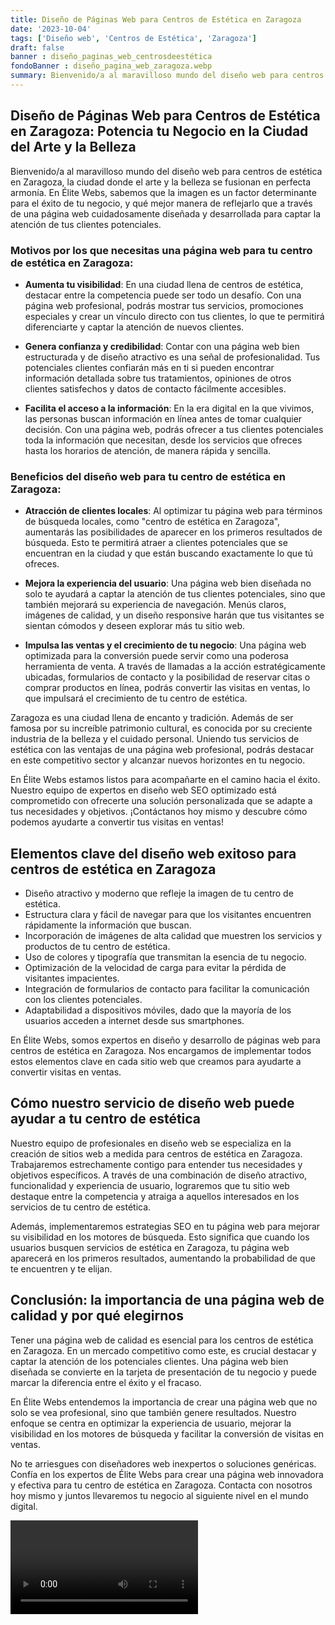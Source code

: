 ```yaml
---
title: Diseño de Páginas Web para Centros de Estética en Zaragoza
date: '2023-10-04'
tags: ['Diseño web', 'Centros de Estética', 'Zaragoza']
draft: false
banner : diseño_paginas_web_centrosdeestética
fondoBanner : diseño_pagina_web_zaragoza.webp
summary: Bienvenido/a al maravilloso mundo del diseño web para centros de estética en Zaragoza, la ciudad donde el arte y la belleza se fusionan en perfecta armonía. En Élite Webs, sabemos que la imagen es un factor determinante para el éxito de tu negocio, y qué mejor manera de reflejarlo que a través de una página web cuidadosamente diseñada y desarrollada para captar la atención de tus clientes potenciales.
---
```


## Diseño de Páginas Web para Centros de Estética en Zaragoza: Potencia tu Negocio en la Ciudad del Arte y la Belleza

Bienvenido/a al maravilloso mundo del diseño web para centros de estética en Zaragoza, la ciudad donde el arte y la belleza se fusionan en perfecta armonía. En Élite Webs, sabemos que la imagen es un factor determinante para el éxito de tu negocio, y qué mejor manera de reflejarlo que a través de una página web cuidadosamente diseñada y desarrollada para captar la atención de tus clientes potenciales.

### Motivos por los que necesitas una página web para tu centro de estética en Zaragoza:

- **Aumenta tu visibilidad**: En una ciudad llena de centros de estética, destacar entre la competencia puede ser todo un desafío. Con una página web profesional, podrás mostrar tus servicios, promociones especiales y crear un vínculo directo con tus clientes, lo que te permitirá diferenciarte y captar la atención de nuevos clientes.

- **Genera confianza y credibilidad**: Contar con una página web bien estructurada y de diseño atractivo es una señal de profesionalidad. Tus potenciales clientes confiarán más en ti si pueden encontrar información detallada sobre tus tratamientos, opiniones de otros clientes satisfechos y datos de contacto fácilmente accesibles.

- **Facilita el acceso a la información**: En la era digital en la que vivimos, las personas buscan información en línea antes de tomar cualquier decisión. Con una página web, podrás ofrecer a tus clientes potenciales toda la información que necesitan, desde los servicios que ofreces hasta los horarios de atención, de manera rápida y sencilla.

### Beneficios del diseño web para tu centro de estética en Zaragoza:

- **Atracción de clientes locales**: Al optimizar tu página web para términos de búsqueda locales, como "centro de estética en Zaragoza", aumentarás las posibilidades de aparecer en los primeros resultados de búsqueda. Esto te permitirá atraer a clientes potenciales que se encuentran en la ciudad y que están buscando exactamente lo que tú ofreces.

- **Mejora la experiencia del usuario**: Una página web bien diseñada no solo te ayudará a captar la atención de tus clientes potenciales, sino que también mejorará su experiencia de navegación. Menús claros, imágenes de calidad, y un diseño responsive harán que tus visitantes se sientan cómodos y deseen explorar más tu sitio web.

- **Impulsa las ventas y el crecimiento de tu negocio**: Una página web optimizada para la conversión puede servir como una poderosa herramienta de venta. A través de llamadas a la acción estratégicamente ubicadas, formularios de contacto y la posibilidad de reservar citas o comprar productos en línea, podrás convertir las visitas en ventas, lo que impulsará el crecimiento de tu centro de estética.

Zaragoza es una ciudad llena de encanto y tradición. Además de ser famosa por su increíble patrimonio cultural, es conocida por su creciente industria de la belleza y el cuidado personal. Uniendo tus servicios de estética con las ventajas de una página web profesional, podrás destacar en este competitivo sector y alcanzar nuevos horizontes en tu negocio.

En Élite Webs estamos listos para acompañarte en el camino hacia el éxito. Nuestro equipo de expertos en diseño web SEO optimizado está comprometido con ofrecerte una solución personalizada que se adapte a tus necesidades y objetivos. ¡Contáctanos hoy mismo y descubre cómo podemos ayudarte a convertir tus visitas en ventas!

<GifSeo />

<Cta />

## Elementos clave del diseño web exitoso para centros de estética en Zaragoza

- Diseño atractivo y moderno que refleje la imagen de tu centro de estética.
- Estructura clara y fácil de navegar para que los visitantes encuentren rápidamente la información que buscan.
- Incorporación de imágenes de alta calidad que muestren los servicios y productos de tu centro de estética.
- Uso de colores y tipografía que transmitan la esencia de tu negocio.
- Optimización de la velocidad de carga para evitar la pérdida de visitantes impacientes.
- Integración de formularios de contacto para facilitar la comunicación con los clientes potenciales.
- Adaptabilidad a dispositivos móviles, dado que la mayoría de los usuarios acceden a internet desde sus smartphones.

En Élite Webs, somos expertos en diseño y desarrollo de páginas web para centros de estética en Zaragoza. Nos encargamos de implementar todos estos elementos clave en cada sitio web que creamos para ayudarte a convertir visitas en ventas.

## Cómo nuestro servicio de diseño web puede ayudar a tu centro de estética

Nuestro equipo de profesionales en diseño web se especializa en la creación de sitios web a medida para centros de estética en Zaragoza. Trabajaremos estrechamente contigo para entender tus necesidades y objetivos específicos. A través de una combinación de diseño atractivo, funcionalidad y experiencia de usuario, lograremos que tu sitio web destaque entre la competencia y atraiga a aquellos interesados en los servicios de tu centro de estética.

Además, implementaremos estrategias SEO en tu página web para mejorar su visibilidad en los motores de búsqueda. Esto significa que cuando los usuarios busquen servicios de estética en Zaragoza, tu página web aparecerá en los primeros resultados, aumentando la probabilidad de que te encuentren y te elijan.

## Conclusión: la importancia de una página web de calidad y por qué elegirnos

Tener una página web de calidad es esencial para los centros de estética en Zaragoza. En un mercado competitivo como este, es crucial destacar y captar la atención de los potenciales clientes. Una página web bien diseñada se convierte en la tarjeta de presentación de tu negocio y puede marcar la diferencia entre el éxito y el fracaso.

En Élite Webs entendemos la importancia de crear una página web que no solo se vea profesional, sino que también genere resultados. Nuestro enfoque se centra en optimizar la experiencia de usuario, mejorar la visibilidad en los motores de búsqueda y facilitar la conversión de visitas en ventas.

No te arriesgues con diseñadores web inexpertos o soluciones genéricas. Confía en los expertos de Élite Webs para crear una página web innovadora y efectiva para tu centro de estética en Zaragoza. Contacta con nosotros hoy mismo y juntos llevaremos tu negocio al siguiente nivel en el mundo digital.

<Video />

<CtaBot job='Centros de Estética' city='Zaragoza'/>

<Gmaps query='Zaragoza+españa+maps' />
